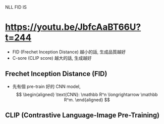 
NLL FID IS

# <https://youtu.be/JbfcAaBT66U?t=244>
- FID (Frechet Inception Distance) 越小的話, 生成品質越好
- C-sore (CLIP score) 越大的話, 生成越好

## Frechet Inception Distance (FID)
- 先有個 pre-train 好的 CNN model,
  $$
  \begin{aligned}
    \text{CNN}: \mathbb R^n \longrightarrow \mathbb R^m.
  \end{aligned}
  $$

## CLIP (Contrastive Language-Image Pre-Training)